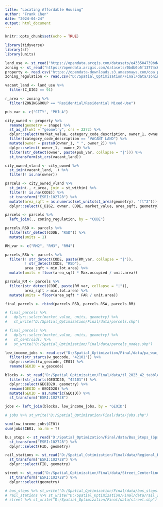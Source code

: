 ```yaml
---
title: "Locating Affordable Housing"
author: "Frank Chen"
date: "2024-04-24"
output: html_document
---
```


```r
knitr::opts_chunk$set(echo = TRUE)
```

```r
library(tidyverse)
library(sf)
library(units)
```

```r
land_use <- st_read("https://opendata.arcgis.com/datasets/e433504739bd41049de5d8f4a22d34ba_0.geojson")
zoning <- st_read("https://opendata.arcgis.com/datasets/0bdb0b5f13774c03abf8dc2f1aa01693_0.geojson")
property <- read.csv("https://opendata-downloads.s3.amazonaws.com/opa_properties_public.csv")
zoning_regulation <- read.csv("D:/Spatial_Optimization/Final/data/zoning.csv")
```

```r
vacant_land <- land_use %>% 
  filter(C_DIG2 == 91)

r_area <- zoning %>% 
  filter(ZONINGGROUP == "Residential/Residential Mixed-Use")

pub_var <- c("CITY", "PHILA")

city_owned <- property %>% 
  rename(geometry = shape) %>% 
  st_as_sf(wkt = "geometry", crs = 2272) %>% 
  dplyr::select(market_value, category_code_description, owner_1, owner_2) %>% 
  filter(category_code_description == "VACANT LAND") %>% 
  mutate(owner = paste0(owner_1, " ", owner_2)) %>% 
  dplyr::select(-owner_1, -owner_2) %>% 
  filter(str_detect(owner, paste(pub_var, collapse = "|"))) %>% 
  st_transform(st_crs(vacant_land))
```

```r
city_owned_vland <- city_owned %>% 
  st_join(vacant_land, .) %>% 
  filter(! is.na(owner))

parcels <- city_owned_vland %>% 
  st_join(., r_area, join = st_within) %>% 
  filter(! is.na(CODE)) %>% 
  st_transform("ESRI:102728") %>% 
  mutate(area_sqft = as.numeric(set_units(st_area(geometry), "ft^2"))) %>% 
  dplyr::select(C_DIG2, owner, CODE, market_value, area_sqft, geometry)

parcels <- parcels %>% 
  left_join(., zoning_regulation, by = "CODE")

parcels_RSD <- parcels %>% 
  filter(str_detect(CODE, "RSD")) %>% 
  mutate(units = 1)

RM_var <- c("RM2", "RM3", "RM4")

parcels_RSA <- parcels %>% 
  filter(! str_detect(CODE, paste(RM_var, collapse = "|")),
         ! str_detect(CODE, "RSD"),
         area_sqft > min.lot.area) %>% 
  mutate(units = floor(area_sqft * Max.occupied / unit.area))

parcels_RM <- parcels %>% 
  filter(str_detect(CODE, paste(RM_var, collapse = "|")),
         area_sqft > min.lot.area) %>% 
  mutate(units = floor(area_sqft * FAR / unit.area))

final_parcels <- rbind(parcels_RSD, parcels_RSA, parcels_RM)

# final_parcels %>% 
#   dplyr::select(market_value, units, geometry) %>% 
#   st_write("D:/Spatial_Optimization/Final/data/parcels.shp")

# final_parcels %>% 
#   dplyr::select(market_value, units, geometry) %>% 
#   st_centroid() %>% 
#   st_write("D:/Spatial_Optimization/Final/data/parcels_nodes.shp")
```

```r
low_income_jobs <- read.csv("D:/Spatial_Optimization/Final/data/pa_wac_SE01_JT03_2021.csv") %>% 
  filter(str_starts(w_geocode, "42101")) %>% 
  dplyr::select(w_geocode, CE01) %>% 
  rename(GEOID = w_geocode)

blocks <- st_read("D:/Spatial_Optimization/Final/data/tl_2023_42_tabblock20.shp") %>% 
  filter(str_starts(GEOID20, "42101")) %>% 
  dplyr::select(GEOID20, geometry) %>% 
  rename(GEOID = GEOID20) %>% 
  mutate(GEOID = as.numeric(GEOID)) %>% 
  st_transform("ESRI:102728")

jobs <- left_join(blocks, low_income_jobs, by = "GEOID")

# jobs %>% st_write("D:/Spatial_Optimization/Final/data/jobs.shp")

sum(low_income_jobs$CE01)
sum(jobs$CE01, na.rm = T)
```

```r
bus_stops <- st_read("D:/Spatial_Optimization/Final/data/Bus_Stops_(Spring_2024).geojson") %>% 
  st_transform("ESRI:102728") %>% 
  dplyr::select(FID, geometry)

rail_stations <- st_read("D:/Spatial_Optimization/Final/data/Regional_Rail_Stations.geojson") %>% 
  st_transform("ESRI:102728") %>% 
  dplyr::select(FID, geometry)

street <- st_read("D:/Spatial_Optimization/Final/data/Street_Centerline.geojson") %>% 
  st_transform("ESRI:102728") %>% 
  dplyr::select(geometry)

# bus_stops %>% st_write("D:/Spatial_Optimization/Final/data/bus_stops.shp")
# rail_stations %>% st_write("D:/Spatial_Optimization/Final/data/rail_stations.shp")
# street %>% st_write("D:/Spatial_Optimization/Final/data/street.shp")
```

